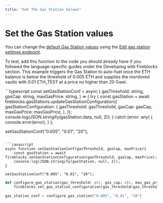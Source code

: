 ```yaml
---
title: "Set The Gas Station Values"
---
```

  
  # Set the Gas Station values

You can change the [default Gas Station values](https://support.fireblocks.io/hc/en-us/articles/9378061609884-Default-Gas-Station-values) using the [Edit gas station settings endpoint](/reference/put_gas-station-configuration).

To test, add this function to the code you should already have if you followed the language-specific guides under the Developing with Fireblocks section. This example triggers the Gas Station to auto-fuel once the ETH balance is below the threshold of 0.005 ETH and supplies the monitored vaults with 0.01 ETH\_TEST at a price no higher than 20 Gwei.

<CodeGroup>
```typescript
const setGasStationConf = async (
  gasThreshold: string,
  gasCap: string,
  maxGasPrice: string,
) => {
  try {
    const gasStation =
      await fireblocks.gasStations.updateGasStationConfiguration({
        gasStationConfiguration: {
          gasThreshold: gasThreshold,
          gasCap: gasCap,
          maxGasPrice: maxGasPrice,
        },
      });
    console.log(JSON.stringify(gasStation.data, null, 2));
  } catch (error: any) {
    console.error(error);
  }
};

setGasStationConf("0.005", "0.01", "20");


```

```javascript
async function setGasStationConf(gasThreshold, gasCap, maxPrice){
    const gasStation = await fireblocks.setGasStationConfiguration(gasThreshold, gasCap, maxPrice);
    console.log(JSON.stringify(gasStation, null, 2));
}

setGasStationConf("0.005", "0.01", "20");

```

```python
def configure_gas_station(gas_threshold: str, gas_cap: str, max_gas_price: str):
    fireblocks.set_gas_station_configuration(gas_threshold=gas_threshold, gas_cap=gas_cap, max_gas_price=max_gas_price)
    
gas_station_conf = configure_gas_station("0.005", "0.01", "20")

```
</CodeGroup>